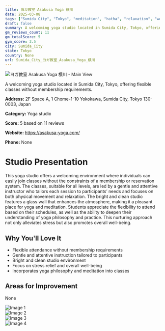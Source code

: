 ```yaml
---
title: ヨガ教室 Asakusa Yoga 横川
date: 2025-03-08
tags: ["Sumida City", "Tokyo", "meditation", "hatha", "relaxation", "welcoming", "clean", "Sumida City"]  
draft: false
summary: A welcoming yoga studio located in Sumida City, Tokyo, offering flexible classes without membership requirements.
gm_reviews_count: 11
gm_totalScore: 5
gym_score: 3.5
city: Sumida_City
state: Tokyo
country: None
url: Sumida_City_ヨガ教室_Asakusa_Yoga_横川
---
```


<div className="aspect-[16/9] relative my-8">
  <img 
    src="https://lh5.googleusercontent.com/p/AF1QipOuQz_qB4yYAIBusJC2ffpKgPW_GjsCfKuOh8Yv=w1920-h1080-k-no"
    alt="ヨガ教室 Asakusa Yoga 横川 - Main View"
    className="object-cover absolute inset-0 w-full h-full rounded-lg"
  />
</div>

A welcoming yoga studio located in Sumida City, Tokyo, offering flexible classes without membership requirements.

**Address:** 2F Space A, 1 Chome-1-10 Yokokawa, Sumida City, Tokyo 130-0003, Japan

**Category:** Yoga studio

**Score:** 5 based on 11 reviews

**Website:** https://asakusa-yoga.com/

**Phone:** None

# Studio Presentation

This yoga studio offers a welcoming environment where individuals can easily join classes without the constraints of a membership or reservation system. The classes, suitable for all levels, are led by a gentle and attentive instructor who tailors each session to participants’ needs and focuses on both physical movement and relaxation. The bright and clean studio features a glass wall that enhances the atmosphere, making it a pleasant place for yoga and meditation. Students appreciate the flexibility to attend based on their schedules, as well as the ability to deepen their understanding of yoga philosophy and practice. This nurturing approach not only alleviates stress but also promotes overall well-being.

## Why You'll Love It

- Flexible attendance without membership requirements
- Gentle and attentive instruction tailored to participants
- Bright and clean studio environment
- Focus on stress relief and overall well-being
- Incorporates yoga philosophy and meditation into classes

## Areas for Improvement

None

<div className="grid grid-cols-1 xl:grid-cols-2 gap-4 my-8">
<div className="aspect-[4/3] relative"><img src="https://lh5.googleusercontent.com/p/AF1QipOPwDpFFrvQHM3gm_62lqXonu6jWrbXd_FV189r=w1920-h1080-k-no" alt="Image 1" className="object-cover absolute inset-0 w-full h-full rounded-lg" /></div>
<div className="aspect-[4/3] relative"><img src="https://lh5.googleusercontent.com/p/AF1QipMl3L4YoUWbo1Txq2NkBOZkYv7ZYnFH071uNttk=w1920-h1080-k-no" alt="Image 2" className="object-cover absolute inset-0 w-full h-full rounded-lg" /></div>
<div className="aspect-[4/3] relative"><img src="https://lh5.googleusercontent.com/p/AF1QipPPxU2saZV-4fmLYL-D2a-dNIwL4Jn5zDk0tNHE=w1920-h1080-k-no" alt="Image 3" className="object-cover absolute inset-0 w-full h-full rounded-lg" /></div>
<div className="aspect-[4/3] relative"><img src="https://streetviewpixels-pa.googleapis.com/v1/thumbnail?panoid=TO3LORanB7QMx2fHdbHBTA&cb_client=maps_sv.tactile.gps&w=203&h=100&yaw=264.7097&pitch=0&thumbfov=100" alt="Image 4" className="object-cover absolute inset-0 w-full h-full rounded-lg" /></div>
</div>